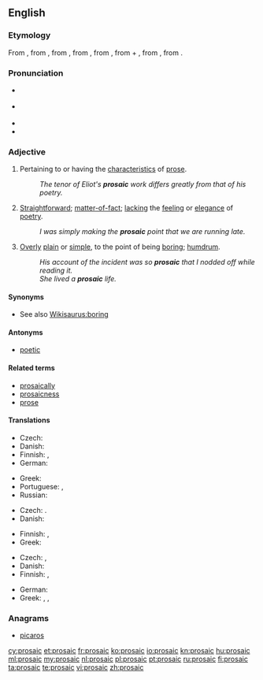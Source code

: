 {{was wotd|2009|April|16}}
==English==

===Etymology===
From {{etyl|fr|en}} {{term|prosaïque|lang=fr}}, from {{etyl|ML.}} {{term|prosaicus||in prose|lang=la}}, from {{etyl|la|en}} {{term|prosa||prose|lang=la}}, from {{term|prorsus||straightforward, in prose|lang=la}}, from {{etyl|OL.}} {{term|provorsus||straight ahead|lang=la}}, from {{term|pro-||forward|lang=la}} + {{term|vorsus||turned|lang=la}}, from {{term|verto|vertō|to turn|lang=la}}, from {{proto|Indo-European|wer-|to turn, to bend|lang=en}}.

===Pronunciation===
* {{a|UK}} {{IPA|/pɹəʊˈzeɪ.ɪk/}}
* {{a|US}} {{IPA|/pɹoʊˈzeɪ.ɪk/}}
* {{audio|en-us-prosaic.ogg|Audio (US)}}
* {{rhymes|eɪɪk}}

===Adjective===
{{en-adj}}

# Pertaining to or having the [[characteristic]]s of [[prose]].
#: ''The tenor of Eliot's '''prosaic''' work differs greatly from that of his poetry.''
# {{context|of writing or speaking}} [[straightforward|Straightforward]]; [[matter-of-fact]]; [[lacking]] the [[feeling]] or [[elegance]] of [[poetry]].
#: ''I was simply making the '''prosaic''' point that we are running late.''
# {{context|usually of writing or speaking but also [[figurative]]}} [[overly|Overly]] [[plain]] or [[simple]], to the point of being [[boring]]; [[humdrum]].
#: ''His account of the incident was so '''prosaic''' that I nodded off while reading it.''
#: ''She lived a '''prosaic''' life.''

====Synonyms====
* See also [[Wikisaurus:boring]]

====Antonyms====
* [[poetic]]

====Related terms====
* [[prosaically]]
* [[prosaicness]]
* [[prose]]

====Translations====
{{trans-top|pertaining to or having the characteristics of prose}}
* Czech: {{t+|cs|prozaický}}
* Danish: {{t-|da|prosaisk}}
* Finnish: {{t+|fi|proosallinen}}, {{t+|fi|proosa|alt=proosa-}}
* German: {{t+|de|prosaisch}}
{{trans-mid}}
* Greek: {{t+|el|πεζός|m|tr=pezós}}
* Portuguese: {{t+|pt|prosaico}}, {{t+|pt|prosaico}}
* Russian: {{t+|ru|прозаический}}
{{trans-bottom}}

{{trans-top|straightforward; matter-of-fact; lacking the feeling or elegance of poetry}}
* Czech: {{t+|cs|prozaický}}. {{t-|cs|střízlivý}}
* Danish: {{t-|da|prosaisk}}
{{trans-mid}}
* Finnish: {{t+|fi|proosallinen}}, {{t+|fi|arkipäiväinen}}
* Greek: {{t+|el|πεζός|m|tr=pezós}}
{{trans-bottom}}

{{trans-top|overly plain or simple, to the point of being boring; humdrum}}
* Czech: {{t-|cs|všední}}, {{t+|cs|jednotvárný}}
* Danish: {{t-|da|prosaisk}}
* Finnish: {{t+|fi|proosallinen}}, {{t+|fi|arkipäiväinen}}
{{trans-mid}}
* German: {{t+|de|prosaisch}}
* Greek: {{t+|el|κοινότοπος|m|tr=kinótopos}}, {{t+|el|πεζός|m|tr=pezós}}, {{t+|el|τετριμμένος|m|tr=tetrimménos|sc=Grek}}
{{trans-bottom}}

===Anagrams===
* [[picaros#English|picaros]]

[[cy:prosaic]]
[[et:prosaic]]
[[fr:prosaic]]
[[ko:prosaic]]
[[io:prosaic]]
[[kn:prosaic]]
[[hu:prosaic]]
[[ml:prosaic]]
[[my:prosaic]]
[[nl:prosaic]]
[[pl:prosaic]]
[[pt:prosaic]]
[[ru:prosaic]]
[[fi:prosaic]]
[[ta:prosaic]]
[[te:prosaic]]
[[vi:prosaic]]
[[zh:prosaic]]